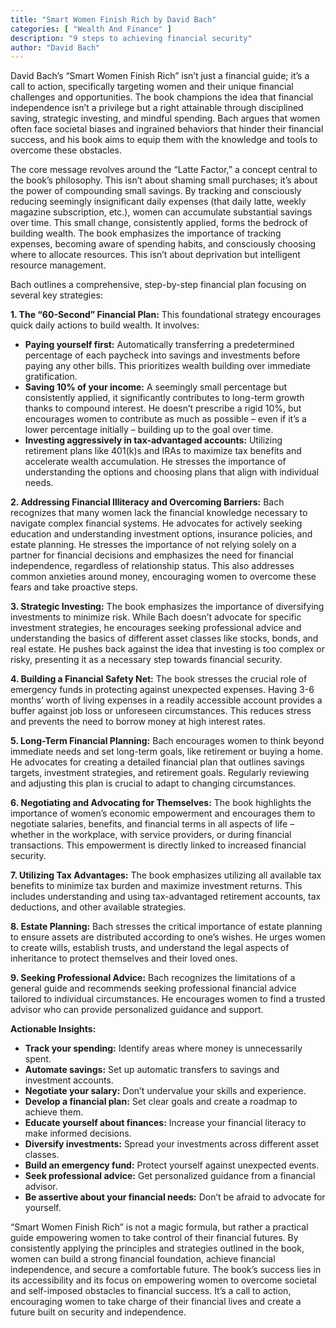 ```yaml
---
title: "Smart Women Finish Rich by David Bach"
categories: [ "Wealth And Finance" ]
description: "9 steps to achieving financial security"
author: "David Bach"
---
```

David Bach's "Smart Women Finish Rich" isn't just a financial guide; it's a call to action, specifically targeting women and their unique financial challenges and opportunities.  The book champions the idea that financial independence isn't a privilege but a right attainable through disciplined saving, strategic investing, and mindful spending.  Bach argues that women often face societal biases and ingrained behaviors that hinder their financial success, and his book aims to equip them with the knowledge and tools to overcome these obstacles.

The core message revolves around the "Latte Factor," a concept central to the book's philosophy.  This isn't about shaming small purchases; it's about the power of compounding small savings.  By tracking and consciously reducing seemingly insignificant daily expenses (that daily latte, weekly magazine subscription, etc.), women can accumulate substantial savings over time.  This small change, consistently applied, forms the bedrock of building wealth.  The book emphasizes the importance of tracking expenses, becoming aware of spending habits, and consciously choosing where to allocate resources.  This isn't about deprivation but intelligent resource management.

Bach outlines a comprehensive, step-by-step financial plan focusing on several key strategies:

**1.  The "60-Second" Financial Plan:** This foundational strategy encourages quick daily actions to build wealth. It involves:

* **Paying yourself first:** Automatically transferring a predetermined percentage of each paycheck into savings and investments before paying any other bills. This prioritizes wealth building over immediate gratification.
* **Saving 10% of your income:** A seemingly small percentage but consistently applied, it significantly contributes to long-term growth thanks to compound interest.  He doesn’t prescribe a rigid 10%, but encourages women to contribute as much as possible – even if it's a lower percentage initially – building up to the goal over time.
* **Investing aggressively in tax-advantaged accounts:** Utilizing retirement plans like 401(k)s and IRAs to maximize tax benefits and accelerate wealth accumulation.  He stresses the importance of understanding the options and choosing plans that align with individual needs.

**2.  Addressing Financial Illiteracy and Overcoming Barriers:**  Bach recognizes that many women lack the financial knowledge necessary to navigate complex financial systems. He advocates for actively seeking education and understanding investment options, insurance policies, and estate planning. He stresses the importance of not relying solely on a partner for financial decisions and emphasizes the need for financial independence, regardless of relationship status. This also addresses common anxieties around money, encouraging women to overcome these fears and take proactive steps.

**3.  Strategic Investing:**  The book emphasizes the importance of diversifying investments to minimize risk.  While Bach doesn't advocate for specific investment strategies, he encourages seeking professional advice and understanding the basics of different asset classes like stocks, bonds, and real estate. He pushes back against the idea that investing is too complex or risky, presenting it as a necessary step towards financial security.

**4.  Building a Financial Safety Net:**  The book stresses the crucial role of emergency funds in protecting against unexpected expenses.  Having 3-6 months' worth of living expenses in a readily accessible account provides a buffer against job loss or unforeseen circumstances.  This reduces stress and prevents the need to borrow money at high interest rates.

**5.  Long-Term Financial Planning:**  Bach encourages women to think beyond immediate needs and set long-term goals, like retirement or buying a home.  He advocates for creating a detailed financial plan that outlines savings targets, investment strategies, and retirement goals.  Regularly reviewing and adjusting this plan is crucial to adapt to changing circumstances.

**6.  Negotiating and Advocating for Themselves:** The book highlights the importance of women's economic empowerment and encourages them to negotiate salaries, benefits, and financial terms in all aspects of life – whether in the workplace, with service providers, or during financial transactions.  This empowerment is directly linked to increased financial security.

**7.  Utilizing Tax Advantages:**  The book emphasizes utilizing all available tax benefits to minimize tax burden and maximize investment returns. This includes understanding and using tax-advantaged retirement accounts, tax deductions, and other available strategies.

**8.  Estate Planning:**  Bach stresses the critical importance of estate planning to ensure assets are distributed according to one's wishes.  He urges women to create wills, establish trusts, and understand the legal aspects of inheritance to protect themselves and their loved ones.

**9.  Seeking Professional Advice:** Bach recognizes the limitations of a general guide and recommends seeking professional financial advice tailored to individual circumstances.  He encourages women to find a trusted advisor who can provide personalized guidance and support.

**Actionable Insights:**

* **Track your spending:**  Identify areas where money is unnecessarily spent.
* **Automate savings:**  Set up automatic transfers to savings and investment accounts.
* **Negotiate your salary:**  Don't undervalue your skills and experience.
* **Develop a financial plan:**  Set clear goals and create a roadmap to achieve them.
* **Educate yourself about finances:**  Increase your financial literacy to make informed decisions.
* **Diversify investments:**  Spread your investments across different asset classes.
* **Build an emergency fund:**  Protect yourself against unexpected events.
* **Seek professional advice:**  Get personalized guidance from a financial advisor.
* **Be assertive about your financial needs:**  Don't be afraid to advocate for yourself.

"Smart Women Finish Rich" is not a magic formula, but rather a practical guide empowering women to take control of their financial futures.  By consistently applying the principles and strategies outlined in the book, women can build a strong financial foundation, achieve financial independence, and secure a comfortable future. The book's success lies in its accessibility and its focus on empowering women to overcome societal and self-imposed obstacles to financial success. It's a call to action, encouraging women to take charge of their financial lives and create a future built on security and independence.

